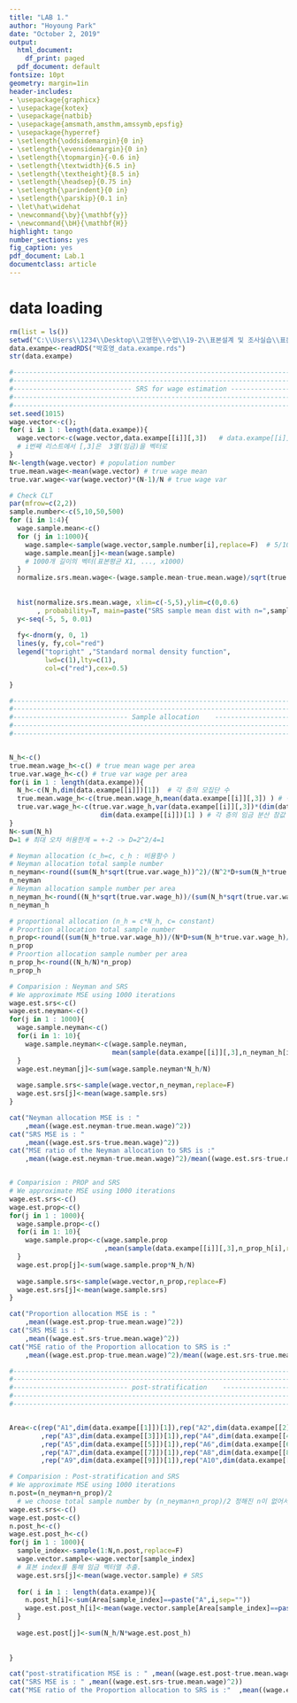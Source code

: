 ```yaml
---
title: "LAB 1."
author: "Hoyoung Park"
date: "October 2, 2019"
output:
  html_document:
    df_print: paged
  pdf_document: default
fontsize: 10pt
geometry: margin=1in
header-includes:
- \usepackage{graphicx}
- \usepackage{kotex}
- \usepackage{natbib}
- \usepackage{amsmath,amsthm,amssymb,epsfig}
- \usepackage{hyperref}
- \setlength{\oddsidemargin}{0 in}
- \setlength{\evensidemargin}{0 in}
- \setlength{\topmargin}{-0.6 in}
- \setlength{\textwidth}{6.5 in}
- \setlength{\textheight}{8.5 in}
- \setlength{\headsep}{0.75 in}
- \setlength{\parindent}{0 in}
- \setlength{\parskip}{0.1 in}
- \let\hat\widehat
- \newcommand{\by}{\mathbf{y}}
- \newcommand{\bH}{\mathbf{H}}
highlight: tango
number_sections: yes
fig_caption: yes
pdf_document: Lab.1
documentclass: article
---
```

# data loading
```r
rm(list = ls())
setwd("C:\\Users\\1234\\Desktop\\고영현\\수업\\19-2\\표본설계 및 조사실습\\표본설계_및_조사실습_(2019년도,_2학기,_326.214_001)-과목공지")
data.exampe<-readRDS("박호영_data.exampe.rds")
str(data.exampe)

```



```r
#-----------------------------------------------------------------------------------------#
#-----------------------------------------------------------------------------------------#
#------------------------------ SRS for wage estimation ----------------------------------#
#-----------------------------------------------------------------------------------------#
#-----------------------------------------------------------------------------------------#
set.seed(1015)
wage.vector<-c();
for( i in 1 : length(data.exampe)){
  wage.vector<-c(wage.vector,data.exampe[[i]][,3])   # data.exampe[[i]] : i번째 리스트 요소에 접근
  # i번째 리스트에서 [,3]은  3열(임금)을 벡터로
}
N<-length(wage.vector) # population number
true.mean.wage<-mean(wage.vector) # true wage mean
true.var.wage<-var(wage.vector)*(N-1)/N # true wage var

# Check CLT 
par(mfrow=c(2,2))
sample.number<-c(5,10,50,500) 
for (i in 1:4){ 
  wage.sample.mean<-c()
  for (j in 1:1000){
    wage.sample<-sample(wage.vector,sample.number[i],replace=F)  # 5/10/50/500개 표본 비복원추출
    wage.sample.mean[j]<-mean(wage.sample) 
    # 1000개 길이의 벡터(표본평균 X1, ..., x1000)
  }
  normalize.srs.mean.wage<-(wage.sample.mean-true.mean.wage)/sqrt(true.var.wage/sample.number[i])
  
  
  hist(normalize.srs.mean.wage, xlim=c(-5,5),ylim=c(0,0.6)
       , probability=T, main=paste("SRS sample mean dist with n=",sample.number[i]))
  y<-seq(-5, 5, 0.01)
  
  fy<-dnorm(y, 0, 1)
  lines(y, fy,col="red")
  legend("topright" ,"Standard normal density function", 
         lwd=c(1),lty=c(1),
         col=c("red"),cex=0.5)
  
}
```



```r
#-----------------------------------------------------------------------------------------#
#-----------------------------------------------------------------------------------------#
#----------------------------- Sample allocation    --------------------------------------#
#-----------------------------------------------------------------------------------------#
#-----------------------------------------------------------------------------------------#


N_h<-c()
true.mean.wage_h<-c() # true mean wage per area
true.var.wage_h<-c() # true var wage per area
for(i in 1 : length(data.exampe)){
  N_h<-c(N_h,dim(data.exampe[[i]])[1])  # 각 층의 모집단 수
  true.mean.wage_h<-c(true.mean.wage_h,mean(data.exampe[[i]][,3]) ) # 각 층의 임금 평균 참값 
  true.var.wage_h<-c(true.var.wage_h,var(data.exampe[[i]][,3])*(dim(data.exampe[[i]])[1]-1)/
                       dim(data.exampe[[i]])[1] ) # 각 층의 임금 분산 참값
}
N<-sum(N_h)
D=1 # 최대 오차 허용한계 = +-2 -> D=2^2/4=1

# Neyman allocation (c_h=c, c_h : 비용함수 )
# Neyman allocation total sample number
n_neyman<-round((sum(N_h*sqrt(true.var.wage_h))^2)/(N^2*D+sum(N_h*true.var.wage_h))) 
n_neyman
# Neyman allocation sample number per area
n_neyman_h<-round((N_h*sqrt(true.var.wage_h))/(sum(N_h*sqrt(true.var.wage_h)))*n_neyman) 
n_neyman_h

# proportional allocation (n_h = c*N_h, c= constant)
# Proortion allocation total sample number
n_prop<-round((sum(N_h*true.var.wage_h))/(N*D+sum(N_h*true.var.wage_h)/N))
n_prop
# Proortion allocation sample number per area
n_prop_h<-round((N_h/N)*n_prop)
n_prop_h

# Comparision : Neyman and SRS
# We approximate MSE using 1000 iterations
wage.est.srs<-c()
wage.est.neyman<-c()
for(j in 1 : 1000){
  wage.sample.neyman<-c()
  for(i in 1: 10){
    wage.sample.neyman<-c(wage.sample.neyman,
                          mean(sample(data.exampe[[i]][,3],n_neyman_h[i],replace=F) ) ) 
  }
  wage.est.neyman[j]<-sum(wage.sample.neyman*N_h/N)
  
  wage.sample.srs<-sample(wage.vector,n_neyman,replace=F) 
  wage.est.srs[j]<-mean(wage.sample.srs)
}

cat("Neyman allocation MSE is : " 
    ,mean((wage.est.neyman-true.mean.wage)^2))
cat("SRS MSE is : " 
    ,mean((wage.est.srs-true.mean.wage)^2))
cat("MSE ratio of the Neyman allocation to SRS is :"  
    ,mean((wage.est.neyman-true.mean.wage)^2)/mean((wage.est.srs-true.mean.wage)^2))


# Comparision : PROP and SRS
# We approximate MSE using 1000 iterations
wage.est.srs<-c()
wage.est.prop<-c()
for(j in 1 : 1000){
  wage.sample.prop<-c()
  for(i in 1: 10){
    wage.sample.prop<-c(wage.sample.prop
                        ,mean(sample(data.exampe[[i]][,3],n_prop_h[i],replace=F) ) ) 
  }
  wage.est.prop[j]<-sum(wage.sample.prop*N_h/N)
  
  wage.sample.srs<-sample(wage.vector,n_prop,replace=F) 
  wage.est.srs[j]<-mean(wage.sample.srs)
}

cat("Proportion allocation MSE is : "
    ,mean((wage.est.prop-true.mean.wage)^2))
cat("SRS MSE is : " 
    ,mean((wage.est.srs-true.mean.wage)^2))
cat("MSE ratio of the Proportion allocation to SRS is :"  
    ,mean((wage.est.prop-true.mean.wage)^2)/mean((wage.est.srs-true.mean.wage)^2))
```

```r

#-----------------------------------------------------------------------------------------#
#-----------------------------------------------------------------------------------------#
#----------------------------- post-stratification    ------------------------------------#
#-----------------------------------------------------------------------------------------#
#-----------------------------------------------------------------------------------------#


Area<-c(rep("A1",dim(data.exampe[[1]])[1]),rep("A2",dim(data.exampe[[2]])[1])
        ,rep("A3",dim(data.exampe[[3]])[1]),rep("A4",dim(data.exampe[[4]])[1])
        ,rep("A5",dim(data.exampe[[5]])[1]),rep("A6",dim(data.exampe[[6]])[1])
        ,rep("A7",dim(data.exampe[[7]])[1]),rep("A8",dim(data.exampe[[8]])[1])
        ,rep("A9",dim(data.exampe[[9]])[1]),rep("A10",dim(data.exampe[[10]])[1]))

# Comparision : Post-stratification and SRS
# We approximate MSE using 1000 iterations
n.post=(n_neyman+n_prop)/2 
  # we choose total sample number by (n_neyman+n_prop)/2 정해진 n이 없어서 임의로 잡음.
wage.est.srs<-c()
wage.est.post<-c()  
n.post_h<-c()
wage.est.post_h<-c()
for(j in 1 : 1000){
  sample_index<-sample(1:N,n.post,replace=F)
  wage.vector.sample<-wage.vector[sample_index]
  # 표본 index를 통해 임금 벡터열 추출.
  wage.est.srs[j]<-mean(wage.vector.sample) # SRS
  
  for( i in 1 : length(data.exampe)){
    n.post_h[i]<-sum(Area[sample_index]==paste("A",i,sep="")) 
    wage.est.post_h[i]<-mean(wage.vector.sample[Area[sample_index]==paste("A",i,sep="")])
  }
  
  wage.est.post[j]<-sum(N_h/N*wage.est.post_h)
  
  
}

cat("post-stratification MSE is : " ,mean((wage.est.post-true.mean.wage)^2))
cat("SRS MSE is : " ,mean((wage.est.srs-true.mean.wage)^2))
cat("MSE ratio of the Proportion allocation to SRS is :"  ,mean((wage.est.post-true.mean.wage)^2)/ mean((wage.est.srs-true.mean.wage)^2))




```
